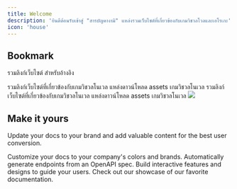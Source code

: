 ```yaml
---
title: Welcome
description: 'ยินดีต้อนรับเข้าสู่ "สารบัญคางามิ" แหล่งรวมเว็บไซต์ที่เกี่ยวข้องกับเกมวิชวลโวลและเอโรเกะ'
icon: 'house'
---
```


## Bookmark

รวมลิงก์เว็บไซต์ สำหรับอ้างอิง

<CardGroup cols={2}>
  <Card
    title="Visual Novel"
    icon="link"
    href="/visualnovel/general"
  >
   รวมลิงก์เว็บไซต์ที่เกี่ยวข้องกับเกมวิชวลโนเวล
  </Card>
  <Card
    title="Official"
    icon="link"
    href="/visualnovel/official"
  >
    แหล่งดาวน์โหลด assets เกมวิชวลโนเวล
  </Card>
  <Card
    title="Assets"
    icon="link"
    href="/visualnovel/assets"
    >
    รวมลิงก์เว็บไซต์ที่เกี่ยวข้องกับเกมวิชวลโนเวล
  </Card>
  <Card
  title="Article"
  icon="link"
  href="/visualnovel/article"
  >
  แหล่งดาวน์โหลด assets เกมวิชวลโนเวล
  </Card>
</CardGroup>


<Frame caption="สารบัญคางามิ (docs.coregamehd.com)">
  <img src="/images/koyomi.jpg" />
</Frame>

## Make it yours

Update your docs to your brand and add valuable content for the best user conversion.

<CardGroup cols={2}>
  <Card
    title="Customize Style"
    icon="palette"
    href="https://mintlify.com/docs/settings/global"
  >
    Customize your docs to your company's colors and brands.
  </Card>
  <Card
    title="Reference APIs"
    icon="code"
    href="https://mintlify.com/docs/api-playground/openapi"
  >
    Automatically generate endpoints from an OpenAPI spec.
  </Card>
  <Card
    title="Add Components"
    icon="screwdriver-wrench"
    href="https://mintlify.com/docs/components/accordion"
  >
    Build interactive features and designs to guide your users.
  </Card>
  <Card
    title="Get Inspiration"
    icon="stars"
    href="https://mintlify.com/showcase"
  >
    Check out our showcase of our favorite documentation.
  </Card>
</CardGroup>
